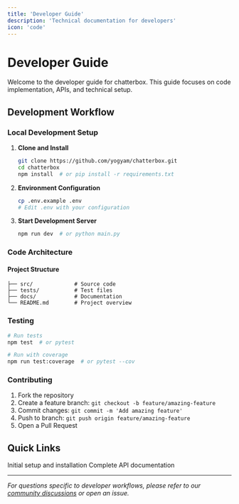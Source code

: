 ```yaml
---
title: 'Developer Guide'
description: 'Technical documentation for developers'
icon: 'code'
---
```


# Developer Guide

Welcome to the developer guide for chatterbox. This guide focuses on code implementation, APIs, and technical setup.

## Development Workflow

### Local Development Setup

1. **Clone and Install**
   ```bash
   git clone https://github.com/yogyam/chatterbox.git
   cd chatterbox
   npm install  # or pip install -r requirements.txt
   ```

2. **Environment Configuration**
   ```bash
   cp .env.example .env
   # Edit .env with your configuration
   ```

3. **Start Development Server**
   ```bash
   npm run dev  # or python main.py
   ```

### Code Architecture



#### Project Structure
```
├── src/             # Source code
├── tests/           # Test files
├── docs/            # Documentation
└── README.md        # Project overview
```

### Testing

```bash
# Run tests
npm test  # or pytest

# Run with coverage
npm run test:coverage  # or pytest --cov
```

### Contributing

1. Fork the repository
2. Create a feature branch: `git checkout -b feature/amazing-feature`
3. Commit changes: `git commit -m 'Add amazing feature'`
4. Push to branch: `git push origin feature/amazing-feature`
5. Open a Pull Request

## Quick Links

<CardGroup cols={2}>
  <Card
    title="Getting Started"
    icon="play"
    href="/getting-started"
  >
    Initial setup and installation
  </Card>
  <Card
    title="API Reference"
    icon="code"
    href="/api/overview"
  >
    Complete API documentation
  </Card>
</CardGroup>

---

*For questions specific to developer workflows, please refer to our [community discussions](https://github.com/yogyam/chatterbox/discussions) or open an issue.*
